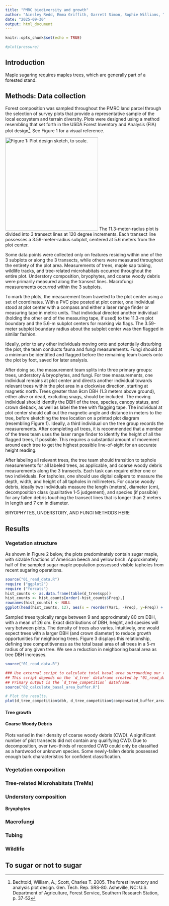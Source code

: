```yaml
---
title: "PMRC biodiversity and growth"
author: "Ainsley Redd, Emma Griffith, Garrett Simon, Sophie Williams, Teaghan McAllister, Tim Rademacher & Walt Regan-Loomis"
date: "2025-09-30"
output: html_document
---
```


```r
knitr::opts_chunk$set(echo = TRUE)
```

```r
#plot(pressure)
```

## Introduction <!-- Tim -->

Maple sugaring requires maples trees, which are generally part of a forested stand. 

## Methods: Data collection <!--  -->

Forest composition was sampled throughout the PMRC land parcel through the selection of survey plots that provide a representative sample of the local ecosystem and terrain diversity. Plots were designed using a method resembling that set forth in the USDA Forest Inventory and Analysis (FIA) plot design[^1]. See Figure 1 for a visual reference.

[^1]: Bechtold, William, A.; Scott, Charles T. 2005. The forest inventory and analysis plot design. Gen. Tech. Rep. SRS-80. Asheville, NC: U.S. Department of Agriculture, Forest Service, Southern Research Station, p. 37-52

![Figure 1: Plot design sketch, to scale.](images/plot_design_sketch.png){width="295"} The 11.3-meter-radius plot is divided into 3 transect lines at 120 degree increments. Each transect line possesses a 3.59-meter-radius subplot, centered at 5.6 meters from the plot center.

Some data points were collected only on features residing within one of the 3 subplots or along the 3 transects, while others were measured throughout the entirety of the plot area. Measurements of trees, maple sap tubing, wildlife tracks, and tree-related microhabitats occurred throughout the entire plot. Understory composition, bryophytes, and coarse woody debris were primarily measured along the transect lines. Macrofungi measurements occurred within the 3 subplots.

To mark the plots, the measurement team traveled to the plot center using a set of coordinates. With a PVC pipe posted at plot center, one individual stood at plot center with a compass and either a laser range finder or measuring tape in metric units. That individual directed another individual (holding the other end of the measuring tape, if used) to the 11.3-m plot boundary and the 5.6-m subplot centers for marking via flags. The 3.59-meter subplot boundary radius about the subplot center was then flagged in similar fashion.

Ideally, prior to any other individuals moving onto and potentially disturbing the plot, the team conducts fauna and fungi measurements. Fungi should at a minimum be identified and flagged before the remaining team travels onto the plot by foot, saved for later analysis.

After doing so, the measurement team splits into three primary groups: trees, understory & bryophytes, and fungi. For tree measurements, one individual remains at plot center and directs another individual towards relevant trees within the plot area in a clockwise direction, starting at magnetic north. Trees greater than 9cm DBH (1.3 meters above ground), either alive or dead, excluding snags, should be included. The moving individual should identify the DBH of the tree, species, canopy status, and crown dieback, as well as label the tree with flagging tape. The individual at plot center should call out the magnetic angle and distance in meters to the tree, before sketching the tree location on a printed plot diagram (resembling Figure 1). Ideally, a third individual on the tree group records the measurements. After completing all trees, it is recommended that a member of the trees team uses the laser range finder to identify the height of all the flagged trees, if possible. This requires a substantial amount of movement around each tree to get the highest possible line-of-sight for an accurate height reading.

After labeling all relevant trees, the tree team should transition to taphole measurements for all labeled trees, as applicable, and coarse woody debris measurements along the 3 transects. Each task can require either one or two individuals. For tapholes, one should use digital calipers to measure the depth, width, and height of all tapholes in millimeters. For coarse woody debris, ideally two individuals measure the length (meters), diameter (cm), decomposition class (qualitative 1-5 judgement), and species (if possible) for any fallen debris touching the transect lines that is longer than 2 meters in length and 7 cm in diameter.

BRYOPHYTES, UNDERSTORY, AND FUNGI METHODS HERE

## Results

### Vegetation structure <!-- Garrett -->

As shown in Figure 2 below, the plots predominately contain sugar maple, with sizable fractions of American beech and yellow birch. Approximately half of the sampled sugar maple population possessed visible tapholes from recent sugaring operations.

```r
source("01_read_data.R")
require ("ggplot2")
require ("forcats")
hist_counts <- as.data.frame(table(d_tree$spp))
hist_counts <- hist_counts[order(-hist_counts$Freq),]
rownames(hist_counts) <- NULL
ggplot(head(hist_counts, 12), aes(x = reorder(Var1, -Freq), y=Freq)) + geom_bar(stat="identity") + labs(title="Fig 2. Top Tree Species", x="Species", y="Counts (across all plots)") + theme(axis.text.x = element_text(angle = 90, vjust = 0.5, hjust=1))
```

Sampled trees typically range between 9 and approximately 80 cm DBH, with a mean of 26 cm. Exact distributions of DBH, height, and species will vary between plots. The density of trees also varies. Intuitively, one would expect trees with a larger DBH (and crown diameter) to reduce growth opportunities for neighboring trees. Figure 3 displays this relationship, defining tree competitiveness as the total basal area of all trees in a 5-m radius of any given tree. We see a reduction in neighboring basal area as tree DBH increases.

```r
source("01_read_data.R")

### Use external script to calculate total basal area surrounding our trees.
## This script depends on the `d_tree` dataframe created by "01_read_data.R"
## Primary output is the `d_tree_competition` dataframe.
source("02_calculate_basal_area_buffer.R")

# Plot the results.
plot(d_tree_competition$dbh, d_tree_competition$compensated_buffer_area, xlab="DBH, cm", ylab="Basal area (sq. m) within 5m radius of tree", main="Fig. 3: PMRC Tree Competitiveness")

```

#### Tree growth <!-- Sophie -->

#### Coarse Woody Debris <!-- Teaghan -->

Plots varied in their density of coarse woody debris (CWD). A significant number of plot transects did not contain any qualifying CWD. Due to decomposition, over two-thirds of recorded CWD could only be classified as a hardwood or unknown species. Some newly-fallen debris possessed enough bark characteristics for confident classification.

### Vegetation composition <!-- Teaghan -->

### Tree-related Microhabitats (TreMs) <!-- Teaghan -->

### Understory composition <!-- Walt -->

#### Bryophytes <!-- Walt -->

### Macrofungi <!-- Emma -->

### Tubing <!-- Naya -->

### Wildlife <!-- Naya -->

## To sugar or not to sugar <!-- Tim -->
